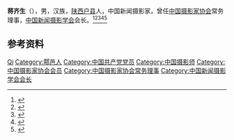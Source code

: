 '''蒋齐生'''（{{bd|1917年|12月8日|1997年|7月9日|}}），男，汉族，[[陕西|陕西]][[户县|户县]]人，中国新闻摄影家，曾任[[中国摄影家协会|中国摄影家协会]]常务理事，[[中国新闻摄影学会|中国新闻摄影学会]]会长。<ref>{{Cite book|title=中国当代文化名人小传|author=伍杰主编; 崔运玺, 王伟华, 周昌喜副主编|publisher=辽宁人民出版社|year=1993|isbn=9787205022938|location=沈阳|pages=}}</ref><ref>{{Cite book|title=20世纪中华人物名字号辞典|author=周家珍编著|publisher=法律出版社|year=2000|isbn=9787503628320|location=北京|pages=}}</ref><ref>{{Cite book|title=中国当代艺术界名人录|author=中国名人研究院编; 异天, 戈德主编|publisher=社会科学文献出版社|year=1993|isbn=|location=北京|pages=}}</ref><ref>{{Cite book|title=百科知识数据辞典|author=许力以, 周谊主编|publisher=青岛出版社|year=2008|isbn=|location=青岛|pages=}}</ref><ref>{{Cite book|title=中国新闻实用大辞典|author=《中国新闻实用大辞典》编委会编;冯健总主编|publisher=新华出版社|year=1996|isbn=|location=北京|pages=}}</ref>

== 参考资料 ==
{{reflist}}

{{中国人物小作品}}
{{Navboxes 
| title  = 蒋齐生在[[中国摄影家协会|中国摄影家协会]]的职务
| list1  =
{{中国摄影家协会第三届理事会}}
}}

{{Authority control}}
{{DEFAULTSORT:Jiang蒋}}
[[Category:蔣姓|Qi]]
[[Category:鄠邑人|Category:鄠邑人]]
[[Category:中国共产党党员|Category:中国共产党党员]]
[[Category:中国摄影师|Category:中国摄影师]]
[[Category:中国摄影家协会会员|Category:中国摄影家协会会员]]
[[Category:中国摄影家协会常务理事|Category:中国摄影家协会常务理事]]
[[Category:中国新闻摄影学会会长|Category:中国新闻摄影学会会长]]